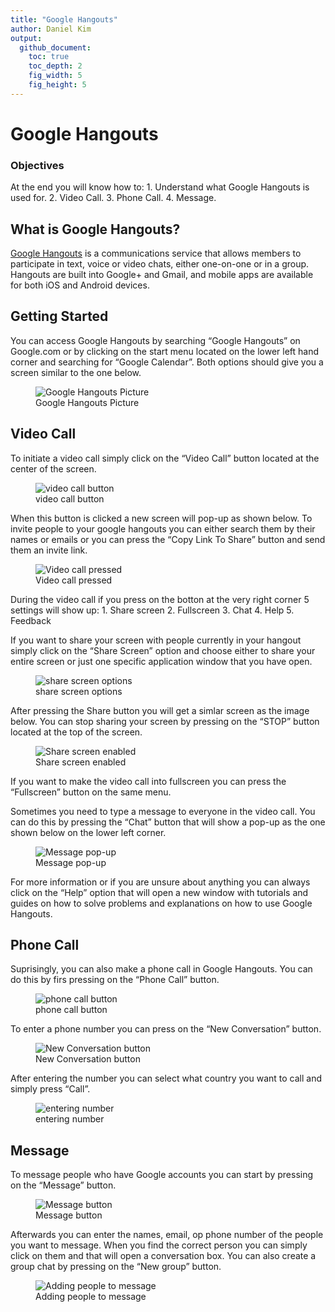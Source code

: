 ```yaml
---
title: "Google Hangouts"
author: Daniel Kim
output:
  github_document:
    toc: true
    toc_depth: 2
    fig_width: 5
    fig_height: 5
---
```


# Google Hangouts

### Objectives
At the end you will know how to:
1. Understand what Google Hangouts is used for.
2. Video Call.
3. Phone Call.
4. Message.

## What is Google Hangouts?

[Google Hangouts](https://hangouts.google.com/) is a communications service that allows members to participate in text, voice or video chats, either one-on-one or in a group. Hangouts are built into Google+ and Gmail, and mobile apps are available for both iOS and Android devices.

## Getting Started

You can access Google Hangouts by searching "Google Hangouts" on Google.com or by clicking on the start menu located on the lower left hand corner and searching for "Google Calendar". Both options should give you a screen similar to the one below.

![Google Hangouts Picture](https://user-images.githubusercontent.com/19320775/27210006-6453fafe-521d-11e7-990f-87702fc9894d.png)

## Video Call

To initiate a video call simply click on the "Video Call" button located at the center of the screen.

![video call button](https://user-images.githubusercontent.com/19320775/27211544-f9da1df6-5227-11e7-9eb0-7b9af1cf1633.png)

When this button is clicked a new screen will pop-up as shown below. To invite people to your google hangouts you can either search them by their names or emails or you can press the "Copy Link To Share" button and send them an invite link. 

![Video call pressed](https://user-images.githubusercontent.com/19320775/27210253-133ed1c8-521f-11e7-813b-bf6c38b010ef.png)

During the video call if you press on the botton at the very right corner 5 settings will show up:
1. Share screen
2. Fullscreen
3. Chat
4. Help
5. Feedback

If you want to share your screen with people currently in your hangout simply click on the "Share Screen" option and choose either to share your entire screen or just one specific application window that you have open.

![share screen options](https://user-images.githubusercontent.com/19320775/27210694-2aa1bc38-5222-11e7-8ea6-acdfd479f7c4.png)

After pressing the Share button you will get a simlar screen as the image below. You can stop sharing your screen by pressing on the "STOP" button located at the top of the screen.

![Share screen enabled](https://user-images.githubusercontent.com/19320775/27210795-ea815fb8-5222-11e7-8309-93556a2d45dd.png)

If you want to make the video call into fullscreen you can press the "Fullscreen" button on the same menu.

Sometimes you need to type a message to everyone in the video call. You can do this by pressing the "Chat" button that will show a pop-up as the one shown below on the lower left corner.

![Message pop-up](https://user-images.githubusercontent.com/19320775/27211117-1173eb3e-5225-11e7-8362-68bef929ce78.png)

For more information or if you are unsure about anything you can always click on the "Help" option that will open a new window with tutorials and guides on how to solve problems and explanations on how to use Google Hangouts.

## Phone Call

Suprisingly, you can also make a phone call in Google Hangouts. You can do this by firs pressing on the "Phone Call" button.

![phone call button](https://user-images.githubusercontent.com/19320775/27211554-0d616f50-5228-11e7-8056-8aec4a0b285e.png)

To enter a phone number you can press on the "New Conversation" button.

![New Conversation button](https://user-images.githubusercontent.com/19320775/27211530-e503222e-5227-11e7-8872-64782811622f.png)

After entering the number you can select what country you want to call and simply press "Call".

![entering number](https://user-images.githubusercontent.com/19320775/27211645-c5b335d4-5228-11e7-8bf0-411823db2112.png)

## Message

To message people who have Google accounts you can start by pressing on the "Message" button.

![Message button](https://user-images.githubusercontent.com/19320775/27211555-10a554a6-5228-11e7-9be5-061400a47e8e.png)

Afterwards you can enter the names, email, op phone number of the people you want to message. When you find the correct person you can simply click on them and that will open a conversation box. You can also create a group chat by pressing on the "New group" button.

![Adding people to message](https://user-images.githubusercontent.com/19320775/27211760-82ad9a3a-5229-11e7-92a6-e57cf8336958.png)
